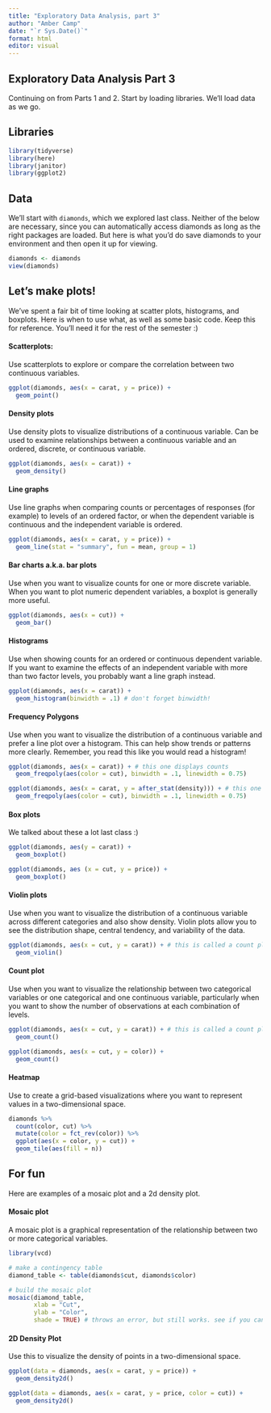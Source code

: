 ```yaml
---
title: "Exploratory Data Analysis, part 3"
author: "Amber Camp"
date: "`r Sys.Date()`"
format: html
editor: visual
---
```


## Exploratory Data Analysis Part 3

Continuing on from Parts 1 and 2. Start by loading libraries. We'll load data as we go.

## Libraries

```r
library(tidyverse)
library(here)
library(janitor)
library(ggplot2)
```

## Data

We'll start with `diamonds`, which we explored last class. Neither of the below are necessary, since you can automatically access diamonds as long as the right packages are loaded. But here is what you'd do save diamonds to your environment and then open it up for viewing.

```r
diamonds <- diamonds
view(diamonds)
```

## Let's make plots!

We've spent a fair bit of time looking at scatter plots, histograms, and boxplots. Here is when to use what, as well as some basic code. Keep this for reference. You'll need it for the rest of the semester :)

#### Scatterplots:

Use scatterplots to explore or compare the correlation between two continuous variables.

```r
ggplot(diamonds, aes(x = carat, y = price)) +
  geom_point()
```

#### Density plots

Use density plots to visualize distributions of a continuous variable. Can be used to examine relationships between a continuous variable and an ordered, discrete, or continuous variable.

```r
ggplot(diamonds, aes(x = carat)) +
  geom_density()
```

#### Line graphs

Use line graphs when comparing counts or percentages of responses (for example) to levels of an ordered factor, or when the dependent variable is continuous and the independent variable is ordered.

```r
ggplot(diamonds, aes(x = carat, y = price)) +
  geom_line(stat = "summary", fun = mean, group = 1)
```

#### Bar charts a.k.a. bar plots

Use when you want to visualize counts for one or more discrete variable. When you want to plot numeric dependent variables, a boxplot is generally more useful.

```r
ggplot(diamonds, aes(x = cut)) +
  geom_bar()
```

#### Histograms

Use when showing counts for an ordered or continuous dependent variable. If you want to examine the effects of an independent variable with more than two factor levels, you probably want a line graph instead.

```r
ggplot(diamonds, aes(x = carat)) +
  geom_histogram(binwidth = .1) # don't forget binwidth!
```

#### Frequency Polygons

Use when you want to visualize the distribution of a continuous variable and prefer a line plot over a histogram. This can help show trends or patterns more clearly. Remember, you read this like you would read a histogram!

```r
ggplot(diamonds, aes(x = carat)) + # this one displays counts
  geom_freqpoly(aes(color = cut), binwidth = .1, linewidth = 0.75)

ggplot(diamonds, aes(x = carat, y = after_stat(density))) + # this one displays density
  geom_freqpoly(aes(color = cut), binwidth = .1, linewidth = 0.75)
```

#### Box plots

We talked about these a lot last class :)

```r
ggplot(diamonds, aes(y = carat)) +
  geom_boxplot()

ggplot(diamonds, aes (x = cut, y = price)) +
  geom_boxplot()
```

#### Violin plots

Use when you want to visualize the distribution of a continuous variable across different categories and also show density. Violin plots allow you to see the distribution shape, central tendency, and variability of the data.

```r
ggplot(diamonds, aes(x = cut, y = carat)) + # this is called a count plot
  geom_violin()
```

#### Count plot

Use when you want to visualize the relationship between two categorical variables or one categorical and one continuous variable, particularly when you want to show the number of observations at each combination of levels.

```r
ggplot(diamonds, aes(x = cut, y = carat)) + # this is called a count plot
  geom_count()

ggplot(diamonds, aes(x = cut, y = color)) +
  geom_count()
```

#### Heatmap

Use to create a grid-based visualizations where you want to represent values in a two-dimensional space.

```r
diamonds %>% 
  count(color, cut) %>%  
  mutate(color = fct_rev(color)) %>%
  ggplot(aes(x = color, y = cut)) +
  geom_tile(aes(fill = n))
```

## For fun

Here are examples of a mosaic plot and a 2d density plot.

#### Mosaic plot

A mosaic plot is a graphical representation of the relationship between two or more categorical variables.

```r
library(vcd)

# make a contingency table
diamond_table <- table(diamonds$cut, diamonds$color)

# build the mosaic plot
mosaic(diamond_table, 
       xlab = "Cut", 
       ylab = "Color", 
       shade = TRUE) # throws an error, but still works. see if you can figure it out
```

#### 2D Density Plot

Use this to visualize the density of points in a two-dimensional space.

```r
ggplot(data = diamonds, aes(x = carat, y = price)) +
  geom_density2d()

ggplot(data = diamonds, aes(x = carat, y = price, color = cut)) +
  geom_density2d()
```
